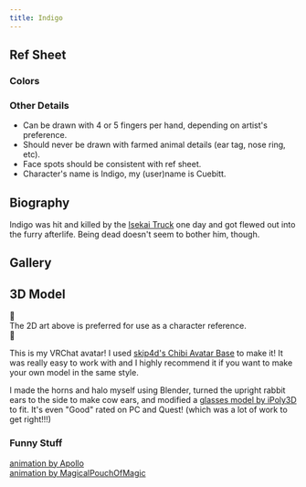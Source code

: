 ```yaml
---
title: Indigo
---
```



## Ref Sheet

<AttributedImage image={refSheet} load="eager" img_format="png" />

### Colors

<div class="w-fit">
    <Card title="Color Swatches" icon="sun">
        <div class="flex flex-row items-start gap-8">
            <ColorSwatches colors={colors.slice(0, 5)} />
            <ColorSwatches colors={colors.slice(5)} />
        </div>
    </Card>
</div>

### Other Details

- Can be drawn with 4 or 5 fingers per hand, depending on artist's preference.
- Should never be drawn with <span title="I'm vegan and this makes me sad.">farmed animal</span> details (ear tag, nose ring, etc).
- Face spots should be consistent with ref sheet.
- Character's name is Indigo, my (user)name is Cuebitt.

## Biography

<div class="overflow-auto">
    <span class="float-left size-1/3 !m-2">
<AttributedImage image={gallery[0]} />
</span>

Indigo was hit and killed by the [Isekai Truck](https://en.wikipedia.org/wiki/Truck-kun) one day and got flewed out into the furry afterlife. Being dead doesn't seem to bother him, though.

</div>

## Gallery

<div class="no-pad">
    <Card title="">
        <Carousel items={gallery} start="1" />
    </Card>
</div>

## 3D Model

<div class="not-content flex items-center justify-center gap-2">
    <span class="text-5xl">🚨</span>
    <div class="text-center text-3xl">
        The 2D art above is preferred for use as a character reference.
    </div>
    <span class="text-5xl">🚨</span>
</div>

<div class="not-content flex w-full justify-center">
    <div class="aspect-video w-full">
        <Vimeo id="1030356509" posterQuality="max" params="loop=true" />
    </div>
</div>

This is my VRChat avatar! I used [skip4d's Chibi Avatar Base](https://skip4d.gumroad.com/l/chibi) to make it!
It was really easy to work with and I highly recommend it if you want to make your own model in the same style.

I made the horns and halo myself using Blender, turned the upright rabbit ears to the side to make cow ears,
and modified a [glasses model by iPoly3D](https://poly.pizza/m/Dz9SyIEq7w) to fit. It's even "Good" rated on
PC and Quest! (which was a lot of work to get right!!!)

### Funny Stuff

<div class="grid grid-cols-2 gap-3 not-content">
  <div>
   <div class="aspect-video">
  <Vimeo id="1030354961" />
   </div>
    <a href="https://youtu.be/vLQ_vrqvcyU?si=L_mO6HrdkqbF1V5D" target="_blank" rel="noopener noreferrer">animation by Apollo</a>
  </div>

  <div>
  <div class="aspect-video">
    <Vimeo id="1030355171" />
  </div>
    <a href="https://youtu.be/kfI_l6QlpxI?si=MNgM4VyEgnknfKY8" target="_blank" rel="noopener noreferrer">animation by MagicalPouchOfMagic</a>
  </div>
</div>
